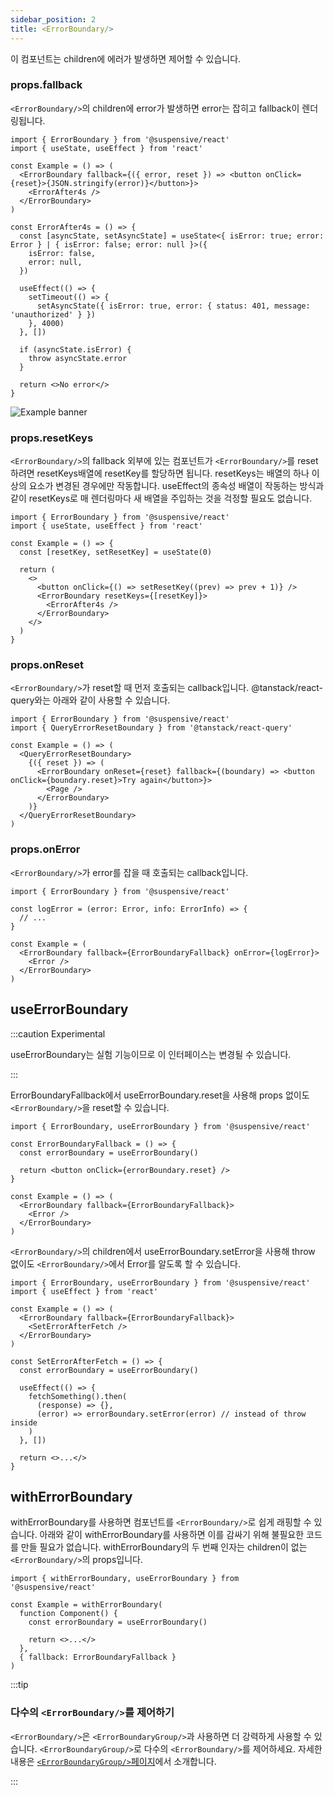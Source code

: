 ```yaml
---
sidebar_position: 2
title: <ErrorBoundary/>
---
```


이 컴포넌트는 children에 에러가 발생하면 제어할 수 있습니다.

### props.fallback

`<ErrorBoundary/>`의 children에 error가 발생하면 error는 잡히고 fallback이 렌더링됩니다.

```tsx
import { ErrorBoundary } from '@suspensive/react'
import { useState, useEffect } from 'react'

const Example = () => (
  <ErrorBoundary fallback={({ error, reset }) => <button onClick={reset}>{JSON.stringify(error)}</button>}>
    <ErrorAfter4s />
  </ErrorBoundary>
)

const ErrorAfter4s = () => {
  const [asyncState, setAsyncState] = useState<{ isError: true; error: Error } | { isError: false; error: null }>({
    isError: false,
    error: null,
  })

  useEffect(() => {
    setTimeout(() => {
      setAsyncState({ isError: true, error: { status: 401, message: 'unauthorized' } })
    }, 4000)
  }, [])

  if (asyncState.isError) {
    throw asyncState.error
  }

  return <>No error</>
}
```

![Example banner](/gif/errorboundary-example.gif)

### props.resetKeys

`<ErrorBoundary/>`의 fallback 외부에 있는 컴포넌트가 `<ErrorBoundary/>`를 reset하려면 resetKeys배열에 resetKey를 할당하면 됩니다. resetKeys는 배열의 하나 이상의 요소가 변경된 경우에만 작동합니다. useEffect의 종속성 배열이 작동하는 방식과 같이 resetKeys로 매 렌더링마다 새 배열을 주입하는 것을 걱정할 필요도 없습니다.

```tsx
import { ErrorBoundary } from '@suspensive/react'
import { useState, useEffect } from 'react'

const Example = () => {
  const [resetKey, setResetKey] = useState(0)

  return (
    <>
      <button onClick={() => setResetKey((prev) => prev + 1)} />
      <ErrorBoundary resetKeys={[resetKey]}>
        <ErrorAfter4s />
      </ErrorBoundary>
    </>
  )
}
```

### props.onReset

`<ErrorBoundary/>`가 reset할 때 먼저 호출되는 callback입니다. @tanstack/react-query와는 아래와 같이 사용할 수 있습니다.

```tsx
import { ErrorBoundary } from '@suspensive/react'
import { QueryErrorResetBoundary } from '@tanstack/react-query'

const Example = () => (
  <QueryErrorResetBoundary>
    {({ reset }) => (
      <ErrorBoundary onReset={reset} fallback={(boundary) => <button onClick={boundary.reset}>Try again</button>}>
        <Page />
      </ErrorBoundary>
    )}
  </QueryErrorResetBoundary>
)
```

### props.onError

`<ErrorBoundary/>`가 error를 잡을 때 호출되는 callback입니다.

```tsx
import { ErrorBoundary } from '@suspensive/react'

const logError = (error: Error, info: ErrorInfo) => {
  // ...
}

const Example = (
  <ErrorBoundary fallback={ErrorBoundaryFallback} onError={logError}>
    <Error />
  </ErrorBoundary>
)
```

## useErrorBoundary

:::caution Experimental

useErrorBoundary는 실험 기능이므로 이 인터페이스는 변경될 수 있습니다.

:::

ErrorBoundaryFallback에서 useErrorBoundary.reset을 사용해 props 없이도 `<ErrorBoundary/>`을 reset할 수 있습니다.

```tsx
import { ErrorBoundary, useErrorBoundary } from '@suspensive/react'

const ErrorBoundaryFallback = () => {
  const errorBoundary = useErrorBoundary()

  return <button onClick={errorBoundary.reset} />
}

const Example = () => (
  <ErrorBoundary fallback={ErrorBoundaryFallback}>
    <Error />
  </ErrorBoundary>
)
```

`<ErrorBoundary/>`의 children에서 useErrorBoundary.setError을 사용해 throw 없이도 `<ErrorBoundary/>`에서 Error를 알도록 할 수 있습니다.

```tsx
import { ErrorBoundary, useErrorBoundary } from '@suspensive/react'
import { useEffect } from 'react'

const Example = () => (
  <ErrorBoundary fallback={ErrorBoundaryFallback}>
    <SetErrorAfterFetch />
  </ErrorBoundary>
)

const SetErrorAfterFetch = () => {
  const errorBoundary = useErrorBoundary()

  useEffect(() => {
    fetchSomething().then(
      (response) => {},
      (error) => errorBoundary.setError(error) // instead of throw inside
    )
  }, [])

  return <>...</>
}
```

## withErrorBoundary

withErrorBoundary를 사용하면 컴포넌트를 `<ErrorBoundary/>`로 쉽게 래핑할 수 있습니다.
아래와 같이 withErrorBoundary를 사용하면 이를 감싸기 위해 불필요한 코드를 만들 필요가 없습니다.
withErrorBoundary의 두 번째 인자는 children이 없는 `<ErrorBoundary/>`의 props입니다.

```tsx
import { withErrorBoundary, useErrorBoundary } from '@suspensive/react'

const Example = withErrorBoundary(
  function Component() {
    const errorBoundary = useErrorBoundary()

    return <>...</>
  },
  { fallback: ErrorBoundaryFallback }
)
```

:::tip

### 다수의 `<ErrorBoundary/>`를 제어하기

`<ErrorBoundary/>`은 `<ErrorBoundaryGroup/>`과 사용하면 더 강력하게 사용할 수 있습니다. `<ErrorBoundaryGroup/>`로 다수의 `<ErrorBoundary/>`를 제어하세요. 자세한 내용은 [`<ErrorBoundaryGroup/>`페이지](./ErrorBoundaryGroup.i18n)에서 소개합니다.

:::
